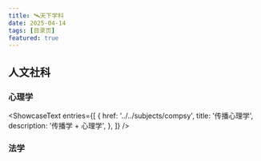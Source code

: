 ```yaml
---
title: 🛰️天下学科
date: 2025-04-14
tags: [目录页]
featured: true
---
```



## 人文社科

### 心理学

<ShowcaseText
  entries={[
    {
      href: '../../subjects/compsy',
      title: '传播心理学',
      description: '传播学 + 心理学',
    },
  ]}
/>

### 法学


